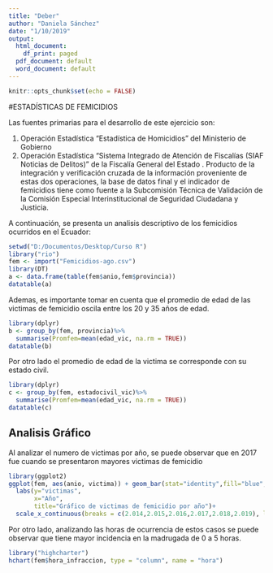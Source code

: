 ```yaml
---
title: "Deber"
author: "Daniela Sánchez"
date: "1/10/2019"
output:
  html_document:
    df_print: paged
  pdf_document: default
  word_document: default
---
```


```r
knitr::opts_chunk$set(echo = FALSE)
```

#ESTADÍSTICAS DE FEMICIDIOS

Las fuentes primarias para el desarrollo de este ejercicio son:

1.	Operación Estadística “Estadística de Homicidios” del Ministerio de Gobierno 
2.	Operación Estadística "Sistema Integrado de Atención de Fiscalías (SIAF Noticias de Delitos)" de la Fiscalía General del Estado .
Producto de la integración y verificación cruzada de la información proveniente de estas dos operaciones, la base de datos final y el indicador de femicidios tiene como fuente a la Subcomisión Técnica de Validación de la Comisión Especial Interinstitucional de Seguridad Ciudadana y Justicia. 

A continuación, se presenta un analisis descriptivo de los femicidios ocurridos en el Ecuador:

```r
setwd("D:/Documentos/Desktop/Curso R")
library("rio")
fem <- import("Femicidios-ago.csv")
library(DT)
a <- data.frame(table(fem$anio,fem$provincia))
datatable(a)
```
Ademas, es importante tomar en cuenta que el promedio de edad de las victimas de femicidio oscila entre los 20 y 35 años de edad. 
```r
library(dplyr)
b <- group_by(fem, provincia)%>%
  summarise(Promfem=mean(edad_vic, na.rm = TRUE))
datatable(b)
```

Por otro lado el promedio de edad de la victima se corresponde con su estado civil. 
```r
library(dplyr)
c <- group_by(fem, estadocivil_vic)%>%
  summarise(Promfem=mean(edad_vic, na.rm = TRUE))
datatable(c)
```
## Analisis Gráfico
Al analizar el numero de victimas por año, se puede observar que en 2017 fue cuando se presentaron mayores victimas de femicidio
```r

library(ggplot2)
ggplot(fem, aes(anio, victima)) + geom_bar(stat="identity",fill="blue",color="blue")+
  labs(y="victimas", 
       x="Año", 
       title="Gráfico de victimas de femicidio por año")+
  scale_x_continuous(breaks = c(2.014,2.015,2.016,2.017,2.018,2.019), label = c("2014","2015","2016","2017","2018","2019"))
```


Por otro lado, analizando las horas de ocurrencia de estos casos se puede observar que tiene mayor incidencia en la madrugada de 0 a 5 horas.

```r
library("highcharter")
hchart(fem$hora_infraccion, type = "column", name = "hora")
```
